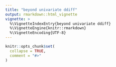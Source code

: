 ```yaml
---
title: "beyond univariate ddiff"
output: rmarkdown::html_vignette
vignette: >
  %\VignetteIndexEntry{beyond univariate ddiff}
  %\VignetteEngine{knitr::rmarkdown}
  %\VignetteEncoding{UTF-8}
---
```


```r
knitr::opts_chunk$set(
  collapse = TRUE,
  comment = "#>"
)
```

